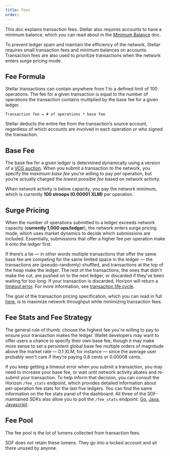 ```yaml
---
title: Fees
order:
---
```



<Alert>

This doc explains transaction fees.  Stellar also requires accounts to have a minimum balance, which you can read about in the [Minimum Balance](./minimum-balance.mdx) doc.

</Alert>

To prevent ledger spam and maintain the efficiency of the network, Stellar requires small transaction fees and minimum balances on accounts. Transaction fees are also used to prioritize transactions when the network enters surge pricing mode.

## Fee Formula

Stellar transactions can contain anywhere from 1 to a defined limit of 100 operations. The fee for a given transaction is equal to the number of operations the transaction contains multiplied by the base fee for a given ledger.

<CodeExample>

```
Transaction fee = # of operations * base fee
```

</CodeExample>

Stellar deducts the entire fee from the transaction’s source account, regardless of which accounts are involved in each operation or who signed the transaction.

## Base Fee

The base fee for a given ledger is determined dynamically using a version of a [VCG auction](https://en.wikipedia.org/wiki/Vickrey%E2%80%93Clarke%E2%80%93Groves_auction). When you submit a transaction to the network, you specify the _maximum base fee_ you’re willing to pay per operation, but you’re actually charged the _lowest possible fee_ based on network activity.

When network activity is below capacity, you pay the network minimum, which is currently **100 stroops (0.00001 XLM)** per operation.

## Surge Pricing

When the number of operations submitted to a ledger exceeds network capacity (**currently 1,000 ops/ledger**), the network enters surge pricing mode, which uses market dynamics to decide which submissions are included. Essentially, submissions that offer a higher fee per operation make it onto the ledger first.

If there’s a tie — in other words multiple transactions that offer the same base fee are competing for the same limited space in the ledger — the transactions are (pseudo-randomly) shuffled, and transactions at the top of the heap make the ledger. The rest of the transactions, the ones that didn’t make the cut, are pushed on to the next ledger, or discarded if they’ve been waiting for too long. If your transaction is discarded, Horizon will return a [timeout error](../.././api/errors/http-status-codes/horizon-specific.mdx). For more information, see [transaction life cycle](./transactions.mdx#life-cycle-of-a-transaction).

The goal of the transaction pricing specification, which you can read in full [here](https://github.com/stellar/stellar-protocol/blob/master/core/cap-0005.md), is to maximize network throughput while minimizing transaction fees. 

## Fee Stats and Fee Strategy 

The general rule of thumb: choose the highest fee you're willing to pay to ensure your transaction makes the ledger. Wallet developers may want to offer users a chance to specify their own base fee, though it may make more sense to set a persistent global base fee multiple orders of magnitude above the market rate — 0.1 XLM, for instance — since the average user probably won't care if they’re paying 0.8 cents or 0.00008 cents.

If you keep getting a timeout error when you submit a transaction, you may need to increase your base fee, or wait until network activity abates and re-submit your transaction. To help inform that decision, you can consult the Horizon `/fee_stats` endpoint, which provides detailed information about per-operation fee stats for the last five ledgers. You can find the same information on the fee stats panel of the dashboard. All three of the SDF-maintained SDKs also allow you to poll the `/fee_stats` endpoint: [Go](https://godoc.org/github.com/stellar/go/clients/horizonclient#Client.FeeStats), [Java](https://stellar.github.io/java-stellar-sdk/), [Javascript](https://stellar.github.io/js-stellar-sdk/Server.html#feeStats).

## Fee Pool

The fee pool is the lot of lumens collected from transaction fees.

SDF does not retain these lumens. They go into a locked account and sit there unused by anyone.
